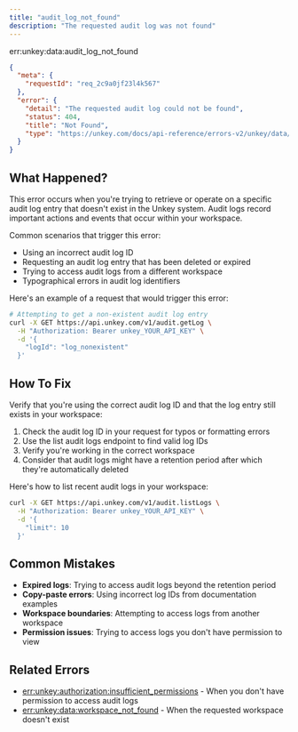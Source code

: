 ```yaml
---
title: "audit_log_not_found"
description: "The requested audit log was not found"
---
```


<Danger>
err:unkey:data:audit_log_not_found
</Danger>


```json Example
{
  "meta": {
    "requestId": "req_2c9a0jf23l4k567"
  },
  "error": {
    "detail": "The requested audit log could not be found",
    "status": 404,
    "title": "Not Found",
    "type": "https://unkey.com/docs/api-reference/errors-v2/unkey/data/audit_log_not_found"
  }
}
```

## What Happened?

This error occurs when you're trying to retrieve or operate on a specific audit log entry that doesn't exist in the Unkey system. Audit logs record important actions and events that occur within your workspace.

Common scenarios that trigger this error:
- Using an incorrect audit log ID
- Requesting an audit log entry that has been deleted or expired
- Trying to access audit logs from a different workspace
- Typographical errors in audit log identifiers

Here's an example of a request that would trigger this error:

```bash
# Attempting to get a non-existent audit log entry
curl -X GET https://api.unkey.com/v1/audit.getLog \
  -H "Authorization: Bearer unkey_YOUR_API_KEY" \
  -d '{
    "logId": "log_nonexistent"
  }'
```

## How To Fix

Verify that you're using the correct audit log ID and that the log entry still exists in your workspace:

1. Check the audit log ID in your request for typos or formatting errors
2. Use the list audit logs endpoint to find valid log IDs
3. Verify you're working in the correct workspace
4. Consider that audit logs might have a retention period after which they're automatically deleted

Here's how to list recent audit logs in your workspace:

```bash
curl -X GET https://api.unkey.com/v1/audit.listLogs \
  -H "Authorization: Bearer unkey_YOUR_API_KEY" \
  -d '{
    "limit": 10
  }'
```

## Common Mistakes

- **Expired logs**: Trying to access audit logs beyond the retention period
- **Copy-paste errors**: Using incorrect log IDs from documentation examples
- **Workspace boundaries**: Attempting to access logs from another workspace
- **Permission issues**: Trying to access logs you don't have permission to view

## Related Errors
- [err:unkey:authorization:insufficient_permissions](../authorization/insufficient_permissions) - When you don't have permission to access audit logs
- [err:unkey:data:workspace_not_found](./workspace_not_found) - When the requested workspace doesn't exist
